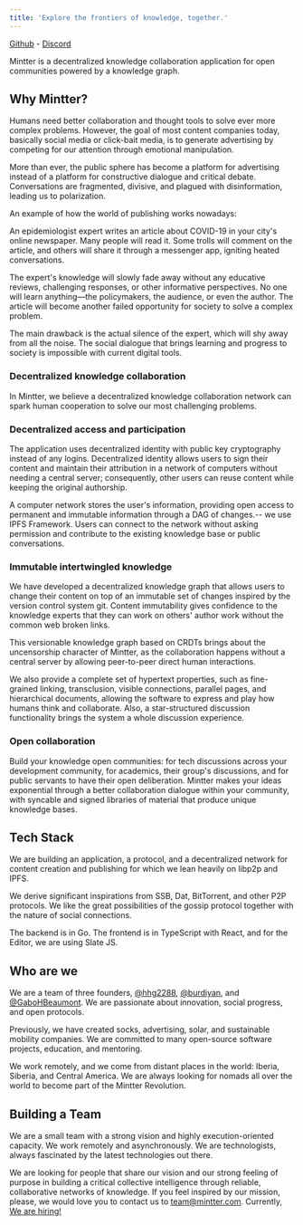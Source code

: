 ```yaml
---
title: 'Explore the frontiers of knowledge, together.'
---
```


[Github](https://github.com/mintterteam/mintter) - [Discord](https://discord.gg/8Jcyrcyt)

Mintter is a decentralized knowledge collaboration application for open communities powered by a knowledge graph.

## Why Mintter?

Humans need better collaboration and thought tools to solve ever more complex problems. However, the goal of most content companies today, basically social media or click-bait media, is to generate advertising by competing for our attention through emotional manipulation.

More than ever, the public sphere has become a platform for advertising instead of a platform for constructive dialogue and critical debate. Conversations are fragmented, divisive, and plagued with disinformation, leading us to polarization.

An example of how the world of publishing works nowadays:

An epidemiologist expert writes an article about COVID-19 in your city's online newspaper. Many people will read it. Some trolls will comment on the article, and others will share it through a messenger app, igniting heated conversations.

The expert's knowledge will slowly fade away without any educative reviews, challenging responses, or other informative perspectives. No one will learn anything—the policymakers, the audience, or even the author. The article will become another failed opportunity for society to solve a complex problem.

The main drawback is the actual silence of the expert, which will shy away from all the noise. The social dialogue that brings learning and progress to society is impossible with current digital tools.

### Decentralized knowledge collaboration

In Mintter, we believe a decentralized knowledge collaboration network can spark human cooperation to solve our most challenging problems.

### Decentralized access and participation

The application uses decentralized identity with public key cryptography instead of any logins. Decentralized identity allows users to sign their content and maintain their attribution in a network of computers without needing a central server; consequently, other users can reuse content while keeping the original authorship.

A computer network stores the user's information, providing open access to permanent and immutable information through a DAG of changes.-- we use IPFS Framework.
Users can connect to the network without asking permission and contribute to the existing knowledge base or public conversations.

### Immutable intertwingled knowledge

We have developed a decentralized knowledge graph that allows users to change their content on top of an immutable set of changes inspired by the version control system git. Content immutability gives confidence to the knowledge experts that they can work on others' author work without the common web broken links.

This versionable knowledge graph based on CRDTs brings about the uncensorship character of Mintter, as the collaboration happens without a central server by allowing peer-to-peer direct human interactions.

We also provide a complete set of hypertext properties, such as fine-grained linking, transclusion, visible connections, parallel pages, and hierarchical documents, allowing the software to express and play how humans think and collaborate. Also, a star-structured discussion functionality brings the system a whole discussion experience.

### Open collaboration

Build your knowledge open communities: for tech discussions across your development community, for academics, their group's discussions, and for public servants to have their open deliberation.
Mintter makes your ideas exponential through a better collaboration dialogue within your community, with syncable and signed libraries of material that produce unique knowledge bases.

## Tech Stack

We are building an application, a protocol, and a decentralized network for content creation and publishing for which we lean heavily on libp2p and IPFS.

We derive significant inspirations from SSB, Dat, BitTorrent, and other P2P protocols. We like the great possibilities of the gossip protocol together with the nature of social connections.

The backend is in Go. The frontend is in TypeScript with React, and for the Editor, we are using Slate JS.

## Who are we

We are a team of three founders, [@hhg2288](https://twitter.com/hhg2288), [@burdiyan](https://twitter.com/burdiyan), and [@GaboHBeaumont](https://twitter.com/GaboHBeaumont). We are passionate about innovation, social progress, and open protocols.

Previously, we have created socks, advertising, solar, and sustainable mobility companies. We are committed to many open-source software projects, education, and mentoring.

We work remotely, and we come from distant places in the world: Iberia, Siberia, and Central America. We are always looking for nomads all over the world to become part of the Mintter Revolution.

## Building a Team

We are a small team with a strong vision and highly execution-oriented capacity. We work remotely and asynchronously. We are technologists, always fascinated by the latest technologies out there.

We are looking for people that share our vision and our strong feeling of purpose in building a critical collective intelligence through reliable, collaborative networks of knowledge. If you feel inspired by our mission, please, we would love you to contact us to team@mintter.com. Currently, [We are hiring!](/hiring)
